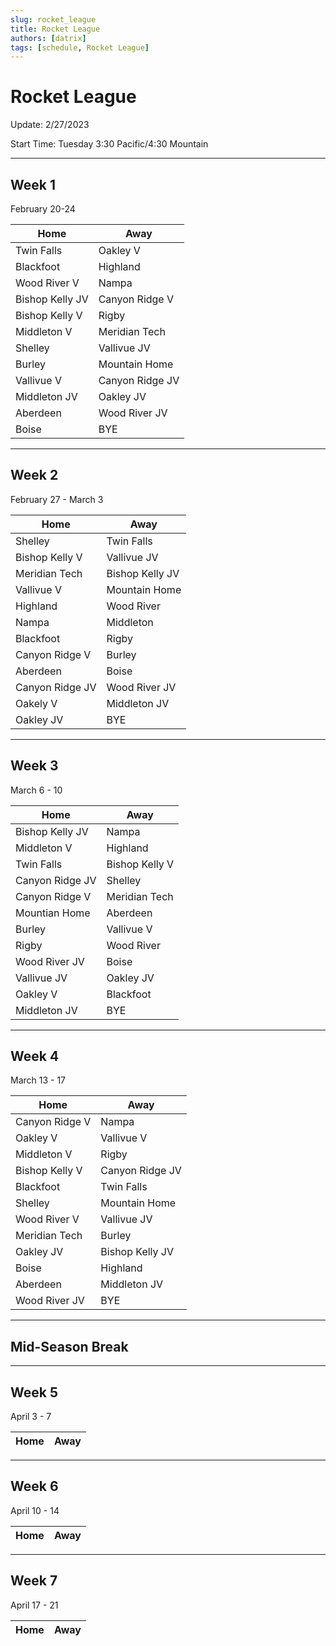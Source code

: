 ```yaml
---
slug: rocket_league
title: Rocket League
authors: [datrix]
tags: [schedule, Rocket League]
---
```


# Rocket League
Update: 2/27/2023

Start Time: Tuesday 3:30 Pacific/4:30 Mountain

---
## Week 1
February 20-24

| Home | Away |
|---|---|
|Twin Falls	|	Oakley V|
|Blackfoot	|	Highland|
|Wood River V	|	Nampa|
|Bishop Kelly JV	|	Canyon Ridge V|
|Bishop Kelly V	|	Rigby|
|Middleton V	|	Meridian Tech|
|Shelley	|	Vallivue JV|
|Burley	|	Mountain Home|
|Vallivue V	|	Canyon Ridge JV|
|Middleton JV	|	Oakley JV|
|Aberdeen	|	Wood River JV|
|Boise 	| 	BYE|

---
## Week 2
February 27 - March 3

| Home | Away |
|---|---|
|Shelley	|	Twin Falls|
|Bishop Kelly V	|	Vallivue JV|
|Meridian Tech	|	Bishop Kelly JV|
|Vallivue V	|	Mountain Home|
|Highland	|	Wood River|
|Nampa 	|	Middleton|
|Blackfoot	|	Rigby|
|Canyon Ridge V	|	Burley|
|Aberdeen	|	Boise |
|Canyon Ridge JV	|	Wood River JV|
|Oakely V	|	Middleton JV|
|Oakley JV	|	BYE|

---
## Week 3
March 6 - 10

| Home | Away |
|---|---|
|Bishop Kelly JV	|	Nampa|
|Middleton V	|	Highland|
|Twin Falls	|	Bishop Kelly V|
|Canyon Ridge JV	|	Shelley|
|Canyon Ridge V	|	Meridian Tech|
|Mountian Home	|	Aberdeen|
|Burley	|	Vallivue V|
|Rigby	|	Wood River|
|Wood River JV	|	Boise|
|Vallivue JV	| 	Oakley JV|
|Oakley V	|	Blackfoot|
|Middleton JV	|	BYE|
---
## Week 4
March 13 - 17

| Home | Away |
|---|---|
|Canyon Ridge V	|	Nampa|
|Oakley V	|	Vallivue V|
|Middleton V	|	Rigby|
|Bishop Kelly V	|	Canyon Ridge JV|
|Blackfoot	|	Twin Falls|
|Shelley	|	Mountain Home|
|Wood River V	|	Vallivue JV|
|Meridian Tech	|	Burley|
|Oakley JV	|	Bishop Kelly JV|
|Boise	|	Highland|
|Aberdeen	|	Middleton JV|
|Wood River JV	| 	BYE|
---
## Mid-Season Break
---
## Week 5
April 3 - 7

| Home | Away |
|---|---|
---
## Week 6
April 10 - 14

| Home | Away |
|---|---|
---
## Week 7
April 17 - 21

| Home | Away |
|---|---|
